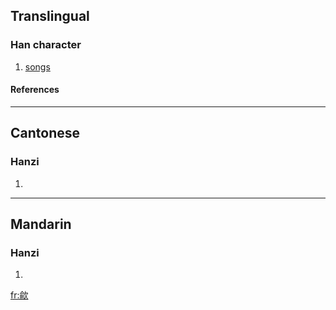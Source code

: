 ==Translingual==
===Han character===
{{Han char|rn=76|rad=欠|as=09|sn=13|four=8728<sub>0</sub>|canj=人弓弓人 (ONNO)}}
# [[songs]]
====References====
{{Han ref|kx=0570.170|dkj=16143|hdz=32146.070|uh=6B48|ud=27464|bh=DDF9|bd=56825}}

----
==Cantonese==
===Hanzi===
{{yue-hanzi|jyut=|y=yu4}}
# {{defn|Cantonese}}

----
==Mandarin==
===Hanzi===
{{cmn-hanzi|pin=[[ǒu]] ([[ou3]]), [[yú]] ([[yu2]])|wg=ou<sup>3</sup>, yü<sup>2</sup>}}
# {{defn|Mandarin}}

[[fr:歈]]